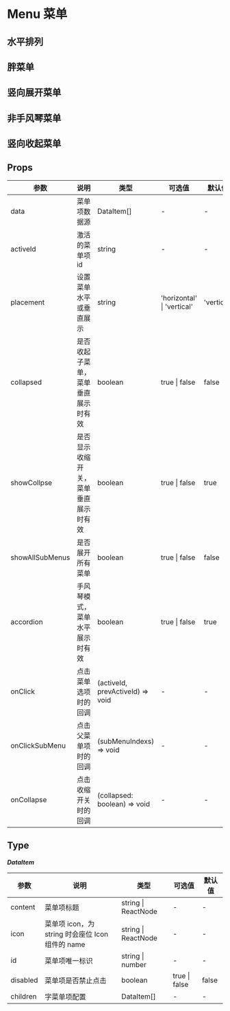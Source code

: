 # Menu 菜单

## 水平排列


<DemoRow />

## 胖菜单


<DemoFat />

## 竖向展开菜单


<DemoVertical />

## 非手风琴菜单


<DemoNoAccordion />

## 竖向收起菜单


<DemoPack />

## Props

| 参数            | 说明                                 | 类型                             | 可选值                     | 默认值     |
| --------------- | ------------------------------------ | -------------------------------- | -------------------------- | ---------- |
| data            | 菜单项数据源                         | DataItem[]                       | -                          | -          |
| activeId        | 激活的菜单项 id                      | string                           | -                          | -          |
| placement       | 设置菜单水平或垂直展示               | string                           | 'horizontal' \| 'vertical' | 'vertical' |
| collapsed       | 是否收起子菜单，菜单垂直展示时有效   | boolean                          | true \| false              | false      |
| showCollpse     | 是否显示收缩开关，菜单垂直展示时有效 | boolean                          | true \| false              | true       |
| showAllSubMenus | 是否展开所有菜单                     | boolean                          | true \| false              | false      |
| accordion       | 手风琴模式，菜单水平展示时有效       | boolean                          | true \| false              | true       |
| onClick         | 点击菜单选项时的回调                 | (activeId, prevActiveId) => void | -                          | -          |
| onClickSubMenu  | 点击父菜单项时的回调                 | (subMenuIndexs) => void          | -                          | -          |
| onCollapse      | 点击收缩开关时的回调                 | (collapsed: boolean) => void     | -                          | -          |

## Type

**_DataItem_**

| 参数     | 说明                                             | 类型                | 可选值        | 默认值 |
| -------- | ------------------------------------------------ | ------------------- | ------------- | ------ |
| content  | 菜单项标题                                       | string \| ReactNode | -             | -      |
| icon     | 菜单项 icon，为 string 时会座位 Icon 组件的 name | string \| ReactNode | -             | -      |
| id       | 菜单项唯一标识                                   | string \| number    | -             | -      |
| disabled | 菜单项是否禁止点击                               | boolean             | true \| false | false  |
| children | 字菜单项配置                                     | DataItem[]          | -             | -      |
